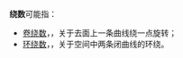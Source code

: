 '''绕数'''可能指：
* [[卷绕数|卷绕数]]，{{lang|en|winding number}}，关于去面上一条曲线绕一点旋转；
* [[环绕数|环绕数]]，{{lang|en|linking number}}，关于空间中两条闭曲线的环绕。

{{mathdab}}